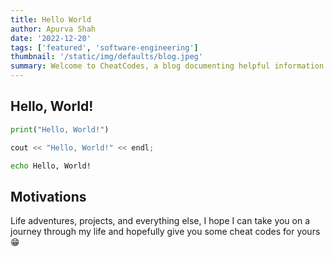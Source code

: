 ```yaml
---
title: Hello World
author: Apurva Shah
date: '2022-12-20'
tags: ['featured', 'software-engineering']
thumbnail: '/static/img/defaults/blog.jpeg'
summary: Welcome to CheatCodes, a blog documenting helpful information and my general life experiences.
---
```


## Hello, World!

```python
print("Hello, World!")
```

```C
cout << "Hello, World!" << endl;
```

```bash
echo Hello, World!
```

## Motivations

Life adventures, projects, and everything else, I hope I can take you on a journey through my life and hopefully give you some cheat codes for yours 😁
